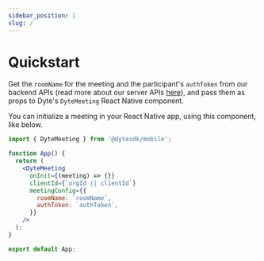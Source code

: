 ```yaml
---
sidebar_position: 1
slug: /
---
```


# Quickstart

Get the `roomName` for the meeting and the participant's `authToken` from our backend APIs (read more about our server APIs [here](/api/)), and pass them as props to Dyte's `DyteMeeting` React Native component.

You can initialize a meeting in your React Native app, using this component, like below.

```jsx
import { DyteMeeting } from '@dytesdk/mobile';

function App() {
  return (
    <DyteMeeting
      onInit={(meeting) => {}}
      clientId={`orgId || clientId`}
      meetingConfig={{
        roomName: `roomName`,
        authToken: `authToken`,
      }}
    />
  );
}

export default App;
```
